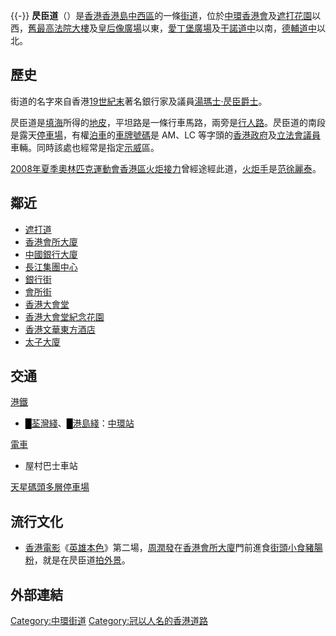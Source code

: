 {{更新|time=2019-02-07T14:07:59+00:00}}{{-}}
{{Infobox Hong Kong Road
| 中文街道名稱    =  昃臣道
| 英文街道名稱    =  Jackson Road
| 圖片        =  Jackson Road (Hong Kong).jpg
| 圖片寬度    =  290px
| 圖片說明    =  昃臣道（[[干諾道中|干諾道中]]以南、[[遮打道|遮打道]]以北的一段）<br> ，右方為[[香港會所大廈|香港會所大廈]]
| 路段總長度  =  0.2
| 車速限制    =  50
| 行車線數量  =  單線單程
| 所在地區    =  [[中西區_(香港)|中西區]][[中環|中環]]
| 起點        =  [[德輔道中|德輔道中]]
| 終點        =  [[干諾道中|干諾道中]]
| 通車日期    =
}}
{{Infobox Chinese
|c = 昃臣道
|j = Zak<sup>1</sup>san<sup>4</sup>dou<sup>6</sup>
|p = Zè chén dào
|showflag = j
}}
'''昃臣道'''（{{lang-en|Jackson Road}}）是[[香港|香港]][[香港島|香港島]][[中西區_(香港)|中西區]]的一條[[街道|街道]]，位於[[中環|中環]][[香港會|香港會]]及[[遮打花園|遮打花園]]以西，[[舊最高法院大樓|舊最高法院大樓]]及[[皇后像廣場|皇后像廣場]]以東，[[愛丁堡廣場|愛丁堡廣場]]及[[干諾道中|干諾道中]]以南，[[德輔道中|德輔道中]]以北。

== 歷史 ==
街道的名字來自香港[[19世紀末|19世紀末]]著名銀行家及議員[[昃臣|湯瑪士·昃臣爵士]]。

昃臣道是[[填海|填海]]所得的[[地皮|地皮]]，平坦路是一條行車馬路，兩旁是[[行人路|行人路]]。昃臣道的南段是露天[[停車場|停車場]]，有權[[泊車|泊車]]的[[車牌號碼|車牌號碼]]是 AM、LC 等字頭的[[香港政府|香港政府]]及[[香港特別行政區立法會|立法會議員]]車輛。同時該處也經常是指定[[示威|示威]]區。

[[2008年夏季奧林匹克運動會香港區火炬接力|2008年夏季奧林匹克運動會香港區火炬接力]]曾經途經此道，[[火炬手|火炬手]]是[[范徐麗泰|范徐麗泰]]。

== 鄰近 ==
* [[遮打道|遮打道]]
* [[香港會所大廈|香港會所大廈]]
* [[中國銀行大廈_(香港)|中國銀行大廈]]
* [[長江集團中心|長江集團中心]]
* [[銀行街|銀行街]]
* [[會所街|會所街]]
* [[香港大會堂|香港大會堂]]
* [[香港大會堂紀念花園|香港大會堂紀念花園]]
* [[香港文華東方酒店|香港文華東方酒店]]
* [[太子大廈|太子大廈]]

== 交通 ==
;[[港鐵|港鐵]]
*<font color="{{荃灣綫色彩}}">█</font>[[荃灣綫|荃灣綫]]、<font color="{{港島綫色彩}}">█</font>[[港島綫|港島綫]]：[[中環站|中環站]]
;[[電車|電車]]
*屋村巴士車站
;[[天星碼頭多層停車場|天星碼頭多層停車場]]

== 流行文化 ==
*[[香港電影|香港電影]]《[[英雄本色_(1986年電影)|英雄本色]]》第二場，[[周潤發|周潤發]]在[[香港會所大廈|香港會所大廈]]門前進食[[街頭小食|街頭小食]][[豬腸粉|豬腸粉]]，就是在昃臣道[[拍外景|拍外景]]。

==外部連結==
{{commonscat-inline|Jackson Road, Hong Kong}}

[[Category:中環街道|Category:中環街道]]
[[Category:冠以人名的香港道路|Category:冠以人名的香港道路]]